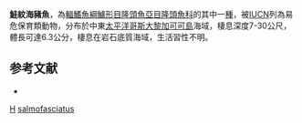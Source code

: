 {{Speciesbox 
| taxon = Halichoeres salmofasciatus
| status = VU
| status_system = IUCN3.1
| authority = [[Allen|Allen]] & [[Robertson|Robertson]], 2002
| synonyms = 
}}

'''鮭紋海豬魚'''，為[[輻鰭魚綱|輻鰭魚綱]][[鱸形目|鱸形目]][[隆頭魚亞目|隆頭魚亞目]][[隆頭魚科|隆頭魚科]]的其中一[[種|種]]，被[[IUCN|IUCN]]列為易危保育類動物，分布於中東[[太平洋|太平洋]][[哥斯大黎加|哥斯大黎加]][[可可島|可可島]]海域，棲息深度7-30公尺，體長可達6.3公分，棲息在岩石底質海域，生活習性不明。

==参考文献==
*{{FishBase_species|genus=Halichoeres|species=salmofasciatus|year=2013|month=7}}
{{taxonbar}}
[[Category:2002年描述的鱼类|H]]
[[Category:海豬魚屬|salmofasciatus]]